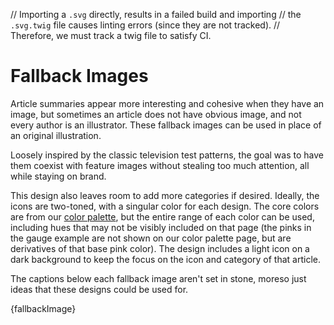 // Importing a `.svg` directly, results in a failed build and importing
// the `.svg.twig` file causes linting errors (since they are not tracked).
// Therefore, we must track a twig file to satisfy CI.

<Meta title="Design/Fallback Images" />

# Fallback Images

Article summaries appear more interesting and cohesive when they have an image, but sometimes an article does not have obvious image, and not every author is an illustrator. These fallback images can be used in place of an original illustration.

Loosely inspired by the classic television test patterns, the goal was to have them coexist with feature images without stealing too much attention, all while staying on brand.

This design also leaves room to add more categories if desired. Ideally, the icons are two-toned, with a singular color for each design. The core colors are from our [color palette](?path=/story/design-colors--page), but the entire range of each color can be used, including hues that may not be visibly included on that page (the pinks in the gauge example are not shown on our color palette page, but are derivatives of that base pink color). The design includes a light icon on a dark background to keep the focus on the icon and category of that article.

The captions below each fallback image aren't set in stone, moreso just ideas that these designs could be used for.

<Canvas>
  <Story name="Fallback Images" args={{ class: 'o-deck--2-column@l' }}>
    {fallbackImage}
  </Story>
</Canvas>
